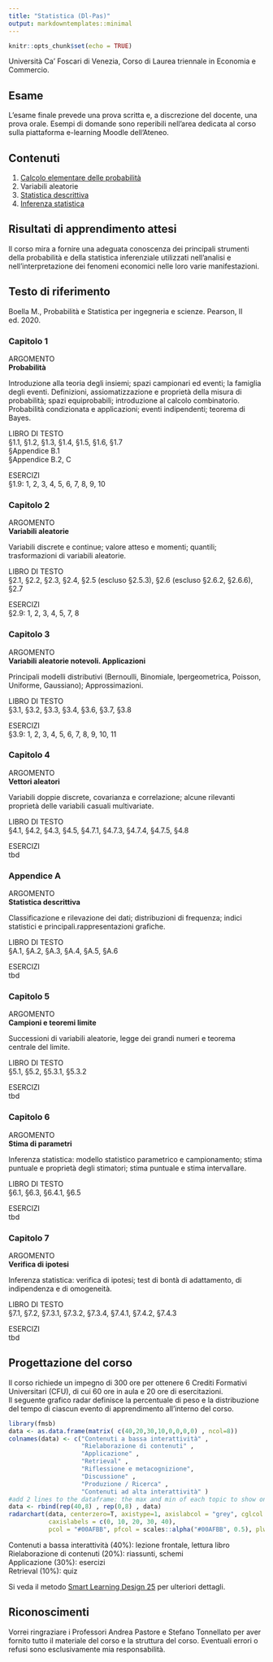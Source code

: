 ```yaml
---
title: "Statistica (Dl-Pas)"
output: markdowntemplates::minimal
---
```


```r
knitr::opts_chunk$set(echo = TRUE)
```

Università Ca' Foscari di Venezia, Corso di Laurea triennale in Economia e Commercio. 

## Esame

L'esame finale prevede una prova scritta e, a discrezione del docente, una prova orale.
Esempi di domande sono reperibili nell'area dedicata al corso sulla piattaforma e-learning Moodle dell'Ateneo.

##  Contenuti

1. [Calcolo elementare delle probabilità](docs/1_probabilita.pdf)
2. Variabili aleatorie
3. [Statistica descrittiva](docs/3_descrittiva.pdf)
4. [Inferenza statistica](docs/4_inferenza.pdf)

## Risultati di apprendimento attesi

Il corso mira a fornire una adeguata conoscenza dei principali strumenti della probabilità e della statistica inferenziale utilizzati nell'analisi e nell'interpretazione dei fenomeni economici nelle loro varie manifestazioni.

## Testo di riferimento

Boella M., Probabilità e Statistica per ingegneria e scienze. Pearson, II ed. 2020.


### Capitolo 1

ARGOMENTO <br>
**Probabilità** 

Introduzione alla teoria degli insiemi; spazi campionari ed eventi; la famiglia degli eventi. Definizioni, assiomatizzazione e proprietà della misura di probabilità; spazi equiprobabili; introduzione al calcolo combinatorio. Probabilità condizionata e applicazioni; eventi indipendenti; teorema di Bayes.

LIBRO DI TESTO <br> 
§1.1, §1.2, §1.3, §1.4, §1.5, §1.6, §1.7 <br>
§Appendice B.1 <br>
§Appendice B.2, C <br>

ESERCIZI <br> 
§1.9: 1, 2, 3, 4, 5, 6, 7, 8, 9, 10 <br> 

### Capitolo 2 

ARGOMENTO <br>
**Variabili aleatorie** 

Variabili discrete e continue; valore atteso e momenti; quantili; trasformazioni di variabili aleatorie. 

LIBRO DI TESTO <br> 
§2.1, §2.2, §2.3, §2.4, §2.5 (escluso §2.5.3), §2.6 (escluso §2.6.2, §2.6.6), §2.7

ESERCIZI <br> 
§2.9: 1, 2, 3, 4, 5, 7, 8 <br> 

### Capitolo 3

ARGOMENTO <br>
**Variabili aleatorie notevoli. Applicazioni** 

Principali modelli distributivi (Bernoulli, Binomiale, Ipergeometrica, Poisson, Uniforme, Gaussiano); Approssimazioni. 

LIBRO DI TESTO <br> 
§3.1, §3.2, §3.3, §3.4, §3.6, §3.7, §3.8 <br>

ESERCIZI <br> 
§3.9: 1, 2, 3, 4, 5, 6, 7, 8, 9, 10, 11 <br> 

### Capitolo 4

ARGOMENTO <br>
**Vettori aleatori** 

Variabili doppie discrete, covarianza e correlazione; alcune rilevanti proprietà delle variabili casuali multivariate.

LIBRO DI TESTO <br> 
§4.1, §4.2, §4.3, §4.5, §4.7.1, §4.7.3, §4.7.4, §4.7.5, §4.8 <br>

ESERCIZI <br> 
tbd <br>

### Appendice A

ARGOMENTO <br>
**Statistica descrittiva** 

Classificazione e rilevazione dei dati; distribuzioni di frequenza; indici statistici e principali.rappresentazioni grafiche.

LIBRO DI TESTO <br> 
§A.1, §A.2, §A.3, §A.4, §A.5, §A.6 <br>

ESERCIZI <br> 
tbd <br>


### Capitolo 5

ARGOMENTO <br>
**Campioni e teoremi limite** 

Successioni di variabili aleatorie, legge dei grandi numeri e teorema centrale del limite.

LIBRO DI TESTO <br> 
§5.1, §5.2, §5.3.1, §5.3.2 <br>

ESERCIZI <br> 
tbd <br>

### Capitolo 6

ARGOMENTO <br>
**Stima di parametri** 

Inferenza statistica: modello statistico parametrico e campionamento; stima puntuale e proprietà degli stimatori; stima puntuale e stima intervallare. 

LIBRO DI TESTO <br> 
§6.1, §6.3, §6.4.1, §6.5 <br>

ESERCIZI <br> 
tbd <br>


### Capitolo 7

ARGOMENTO <br>
**Verifica di ipotesi** 

Inferenza statistica: verifica di ipotesi; test di bontà di adattamento, di indipendenza e di omogeneità. 

LIBRO DI TESTO <br> 
§7.1, §7.2, §7.3.1, §7.3.2, §7.3.4, §7.4.1, §7.4.2, §7.4.3 <br>

ESERCIZI <br> 
tbd <br>







## Progettazione del corso

Il corso richiede un impegno di 300 ore per ottenere 6 Crediti Formativi Universitari (CFU), di cui 60 ore in aula e 20 ore di esercitazioni. <br>
Il seguente grafico radar definisce la percentuale di peso e la distribuzione del tempo di ciascun evento di apprendimento all'interno del corso.

```r
library(fmsb)
data <- as.data.frame(matrix( c(40,20,30,10,0,0,0,0) , ncol=8))
colnames(data) <- c("Contenuti a bassa interattività" ,
                    "Rielaborazione di contenuti" ,
                    "Applicazione" ,
                    "Retrieval" ,
                    "Riflessione e metacognizione",
                    "Discussione" ,
                    "Produzione / Ricerca" ,
                    "Contenuti ad alta interattività" )
#add 2 lines to the dataframe: the max and min of each topic to show on the plot
data <- rbind(rep(40,8) , rep(0,8) , data)
radarchart(data, centerzero=T, axistype=1, axislabcol = "grey", cglcol = "grey", cglty = 1, cglwd = 0.8,
           caxislabels = c(0, 10, 20, 30, 40),
           pcol = "#00AFBB", pfcol = scales::alpha("#00AFBB", 0.5), plwd = 2, plty = 1)
```

Contenuti a bassa interattività (40%): lezione frontale, lettura libro <br>
Rielaborazione di contenuti (20%): riassunti, schemi <br>
Applicazione (30%): esercizi <br>
Retrieval (10%): quiz <br>

Si veda il metodo [Smart Learning Design 25](https://www.metid.polimi.it/en/)  per ulteriori dettagli.



## Riconoscimenti

Vorrei ringraziare i Professori Andrea Pastore e Stefano Tonnellato per aver fornito tutto il materiale del corso e la struttura del corso. Eventuali errori o refusi sono esclusivamente mia responsabilità.